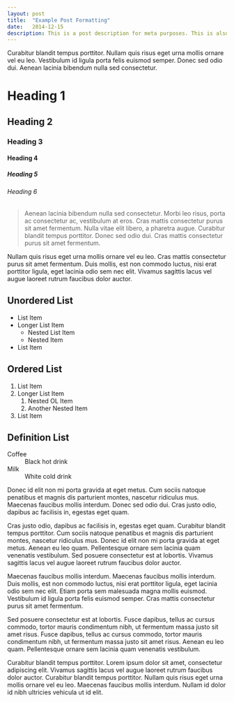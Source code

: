 ```yaml
---
layout: post
title:  "Example Post Formatting"
date:   2014-12-15
description: This is a post description for meta purposes. This is also the excerpt of the article that shows up on the index/home page. Change this in the post YAML.
---
```


<p class="intro"><span class="dropcap">C</span>urabitur blandit tempus porttitor. Nullam quis risus eget urna mollis ornare vel eu leo. Vestibulum id ligula porta felis euismod semper. Donec sed odio dui. Aenean lacinia bibendum nulla sed consectetur.</p>

# Heading 1

## Heading 2

### Heading 3

#### Heading 4

##### Heading 5

###### Heading 6

<blockquote>Aenean lacinia bibendum nulla sed consectetur. Morbi leo risus, porta ac consectetur ac, vestibulum at eros. Cras mattis consectetur purus sit amet fermentum. Nulla vitae elit libero, a pharetra augue. Curabitur blandit tempus porttitor. Donec sed odio dui. Cras mattis consectetur purus sit amet fermentum.</blockquote>

Nullam quis risus eget urna mollis ornare vel eu leo. Cras mattis consectetur purus sit amet fermentum. Duis mollis, est non commodo luctus, nisi erat porttitor ligula, eget lacinia odio sem nec elit. Vivamus sagittis lacus vel augue laoreet rutrum faucibus dolor auctor.

## Unordered List
* List Item
* Longer List Item
  * Nested List Item
  * Nested Item
* List Item

## Ordered List
1. List Item
2. Longer List Item
    1. Nested OL Item
    2. Another Nested Item
3. List Item

## Definition List
<dl>
  <dt>Coffee</dt>
  <dd>Black hot drink</dd>
  <dt>Milk</dt>
  <dd>White cold drink</dd>
</dl>

Donec id elit non mi porta gravida at eget metus. Cum sociis natoque penatibus et magnis dis parturient montes, nascetur ridiculus mus. Maecenas faucibus mollis interdum. Donec sed odio dui. Cras justo odio, dapibus ac facilisis in, egestas eget quam.

Cras justo odio, dapibus ac facilisis in, egestas eget quam. Curabitur blandit tempus porttitor. Cum sociis natoque penatibus et magnis dis parturient montes, nascetur ridiculus mus. Donec id elit non mi porta gravida at eget metus. Aenean eu leo quam. Pellentesque ornare sem lacinia quam venenatis vestibulum. Sed posuere consectetur est at lobortis. Vivamus sagittis lacus vel augue laoreet rutrum faucibus dolor auctor.

Maecenas faucibus mollis interdum. Maecenas faucibus mollis interdum. Duis mollis, est non commodo luctus, nisi erat porttitor ligula, eget lacinia odio sem nec elit. Etiam porta sem malesuada magna mollis euismod. Vestibulum id ligula porta felis euismod semper. Cras mattis consectetur purus sit amet fermentum.

Sed posuere consectetur est at lobortis. Fusce dapibus, tellus ac cursus commodo, tortor mauris condimentum nibh, ut fermentum massa justo sit amet risus. Fusce dapibus, tellus ac cursus commodo, tortor mauris condimentum nibh, ut fermentum massa justo sit amet risus. Aenean eu leo quam. Pellentesque ornare sem lacinia quam venenatis vestibulum.

Curabitur blandit tempus porttitor. Lorem ipsum dolor sit amet, consectetur adipiscing elit. Vivamus sagittis lacus vel augue laoreet rutrum faucibus dolor auctor. Curabitur blandit tempus porttitor. Nullam quis risus eget urna mollis ornare vel eu leo. Maecenas faucibus mollis interdum. Nullam id dolor id nibh ultricies vehicula ut id elit.
